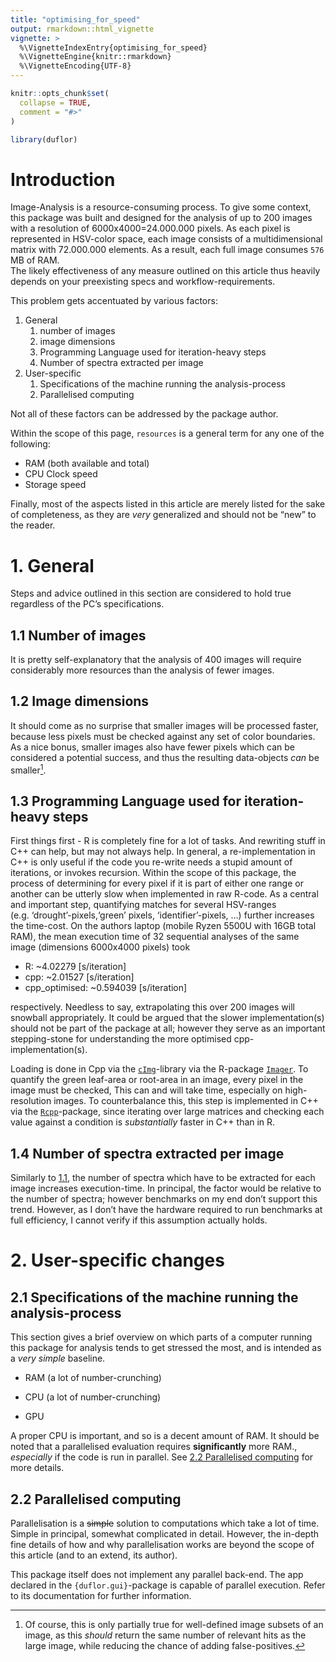 ```yaml
---
title: "optimising_for_speed"
output: rmarkdown::html_vignette
vignette: >
  %\VignetteIndexEntry{optimising_for_speed}
  %\VignetteEngine{knitr::rmarkdown}
  %\VignetteEncoding{UTF-8}
---
```


```r
knitr::opts_chunk$set(
  collapse = TRUE,
  comment = "#>"
)
```

```r
library(duflor)
```

# Introduction

Image-Analysis is a resource-consuming process. 
To give some context, this package was built and designed for the analysis of up to 200 images with a resolution of 6000x4000=24.000.000 pixels. As each pixel is represented in HSV-color space, each image consists of a multidimensional matrix with 72.000.000 elements. As a result, each full image consumes `576` MB of RAM.  
The likely effectiveness of any measure outlined on this article thus heavily depends on your preexisting specs and workflow-requirements.

This problem gets accentuated by various factors:

1. General
    1. number of images
    2. image dimensions
    3. Programming Language used for iteration-heavy steps
    4. Number of spectra extracted per image
2. User-specific
    1. Specifications of the machine running the analysis-process
    2. Parallelised computing

Not all of these factors can be addressed by the package author<!--, and some of these can only be addressed after careful benchmarking-->.

Within the scope of this page, `resources` is a general term for any one of the following:

- RAM (both available and total)
- CPU Clock speed
- Storage speed

Finally, most of the aspects listed in this article are merely listed for the sake of completeness, as they are _very_ generalized and should not be "new" to the reader.

# 1. General

Steps and advice outlined in this section are considered to hold true regardless of the PC's specifications.

## 1.1 Number of images

It is pretty self-explanatory that the analysis of 400 images will require considerably more resources than the analysis of fewer images. 

## 1.2 Image dimensions

It should come as no surprise that smaller images will be processed faster, because less pixels must be checked against any set of color boundaries.  
As a nice bonus, smaller images also have fewer pixels which can be considered a potential success, and thus the resulting data-objects _can_ be smaller^[Of course, this is only partially true for well-defined image subsets of an image, as this _should_ return the same number of relevant hits as the large image, while reducing the chance of adding false-positives.].


## 1.3 Programming Language used for iteration-heavy steps

First things first - R is completely fine for a lot of tasks. And rewriting stuff in C++ can help, but may not always help. 
In general, a re-implementation in C++ is only useful if the code you re-write needs a stupid amount of iterations, or invokes recursion.
Within the scope of this package, the process of determining for every pixel if it is part of either one range or another can be utterly slow when implemented in raw R-code. As a central and important step, quantifying matches for several HSV-ranges (e.g. 'drought'-pixels,'green' pixels, 'identifier'-pixels, ...) further increases the time-cost. On the authors laptop (mobile Ryzen 5500U with 16GB total RAM), the mean execution time of 32 sequential analyses of the same image (dimensions 6000x4000 pixels) took

- R: ~4.02279 [s/iteration]
- cpp: ~2.01527 [s/iteration]
- cpp_optimised: ~0.594039 [s/iteration]

respectively. 
Needless to say, extrapolating this over 200 images will snowball appropriately.
It could be argued that the slower implementation(s) should not be part of the package at all; however they serve as an important stepping-stone for understanding the more optimised cpp-implementation(s).

Loading is done in Cpp via the [`cImg`](https://cimg.eu/)-library via the R-package [`Imager`](https://github.com/asgr/imager).
To quantify the green leaf-area or root-area in an image, every pixel in the image must be checked, This can and will take time, especially on high-resolution images. To counterbalance this, this step is implemented in C++ via the [`Rcpp`](https://www.rcpp.org/)-package, since iterating over large matrices and checking each value against a condition is _substantially_ faster in C++ than in R.

## 1.4 Number of spectra extracted per image

Similarly to [1.1](#1.1-number-of-images), the number of spectra which have to be extracted for each image increases execution-time.
In principal, the factor would be relative to the number of spectra; however benchmarks on my end don't support this trend. However, as I don't have the hardware required to run benchmarks at full efficiency, I cannot verify if this assumption actually holds.

# 2. User-specific changes

## 2.1 Specifications of the machine running the analysis-process

This section gives a brief overview on which parts of a computer running this package for analysis tends to get stressed the most, and is intended as a _very simple_ baseline.

+ RAM (a lot of number-crunching)
+ CPU (a lot of number-crunching)

- GPU

A proper CPU is important, and so is a decent amount of RAM.
It should be noted that a parallelised evaluation requires **significantly** more RAM., _especially_ if the code is run in parallel. 
See [2.2 Parallelised computing] for more details.


## 2.2 Parallelised computing

Parallelisation is a ~~simple~~ solution to computations which take a lot of time. Simple in principal, somewhat complicated in detail. However, the in-depth fine details of how and why parallelisation works are beyond the scope of this article (and to an extend, its author).

This package itself does not implement any parallel back-end. The app declared in the `{duflor.gui}`-package is capable of parallel execution. Refer to its documentation for further information.
